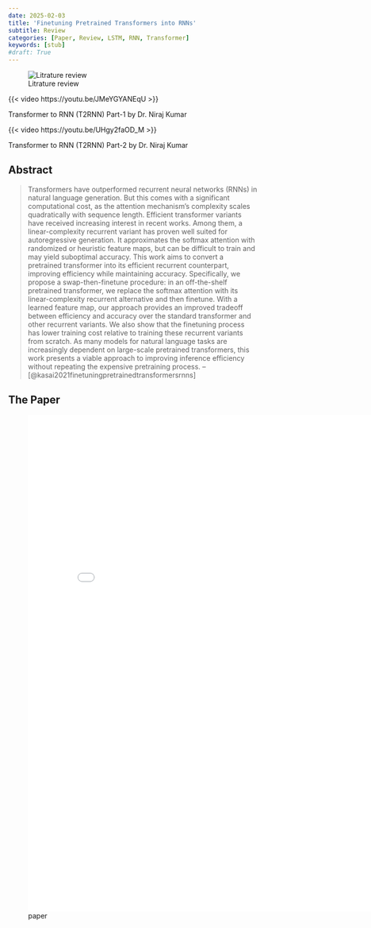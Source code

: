 ```yaml
---
date: 2025-02-03
title: 'Finetuning Pretrained Transformers into RNNs'
subtitle: Review
categories: [Paper, Review, LSTM, RNN, Transformer]
keywords: [stub]
#draft: True
---
```




![Litrature review](./cover.jpg){.column-margin}

::: {#vid-01 .column-margin}
{{< video  https://youtu.be/JMeYGYANEqU >}}

Transformer to RNN (T2RNN) Part-1 by Dr. Niraj Kumar

:::

::: {#vid-02 .column-margin}
{{< video  https://youtu.be/UHgy2faOD_M >}}

Transformer to RNN (T2RNN) Part-2 by Dr. Niraj Kumar
:::


## Abstract

> Transformers have outperformed recurrent neural networks (RNNs) in natural language generation. But this comes with a significant computational cost, as the attention mechanism’s complexity scales quadratically with sequence length. Efficient transformer variants have received increasing interest in recent works. Among them, a linear-complexity recurrent variant has proven well suited for autoregressive generation. It approximates the softmax attention with randomized or heuristic feature maps, but can be difficult to train and may yield suboptimal accuracy. This work aims to convert a pretrained transformer into its efficient recurrent counterpart, improving efficiency while maintaining accuracy. Specifically, we propose a swap-then-finetune procedure: in an off-the-shelf pretrained transformer, we replace the softmax attention with its linear-complexity recurrent alternative and then finetune. With a learned feature map, our approach provides an improved tradeoff between efficiency and accuracy over the standard transformer and other recurrent variants.
> We also show that the finetuning process has lower training cost relative to training these recurrent variants from scratch. As many models for natural language tasks are increasingly dependent on large-scale pretrained transformers, this work presents a viable approach to improving inference efficiency without repeating the expensive pretraining process. -- [@kasai2021finetuningpretrainedtransformersrnns]


## The Paper

![paper](./paper.pdf){.col-page width=800px height=1000px group="slides"}
